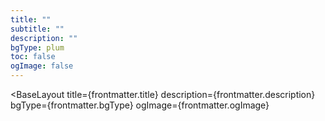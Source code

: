 ```yaml
---
title: ""
subtitle: ""
description: ""
bgType: plum
toc: false
ogImage: false
---
```



<BaseLayout
  title={frontmatter.title}
  description={frontmatter.description}
  bgType={frontmatter.bgType}
  ogImage={frontmatter.ogImage}
>
  <StandardLayout title={frontmatter.title} subtitle={frontmatter.subtitle}>
    <RenderPage
      slot="article"
      collectionType="home"
      id="index"
      pageToc={frontmatter.toc}
    />
  </StandardLayout>
</BaseLayout>
